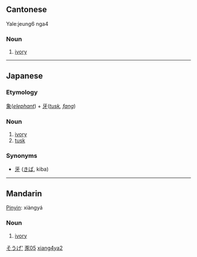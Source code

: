 ==Cantonese==
{{zh-hanzi|[[象]][[牙]]}}
Yale:jeung6 nga4

===Noun===
{{ZHchar|象牙}}{{zh-attention|needs inflection template|key=豕05象牙}}

# [[ivory]]

----

==Japanese==
{{ja-kanjitab|象|牙}}

===Etymology===
[[象]](''[[elephant]]'') + [[牙]](''[[tusk]], [[fang]]'')

===Noun===
{{ja-noun|k|hira=ぞうげ|rom=zōge|hidx=そうげ'}}

# [[ivory]]
# [[tusk]]

===Synonyms===
* [[牙]] ([[きば]], kiba)

[[Category:ja:Elephant|そうげ']]

----

==Mandarin==
{{zh-attention|Mandarin needs inflection template(s)|key=豕05象牙}}
{{zh-hanzi|[[象]][[牙]]}}
[[Pinyin]]: xiàngyá

===Noun===
{{ZHchar|象牙}}{{zh-attention|needs inflection template|key=豕05象牙}}

# [[ivory]]

[[Category:zh-tw:Elephant|豕05]]
[[Category:zh-cn:Elephant|xiang4ya2]]